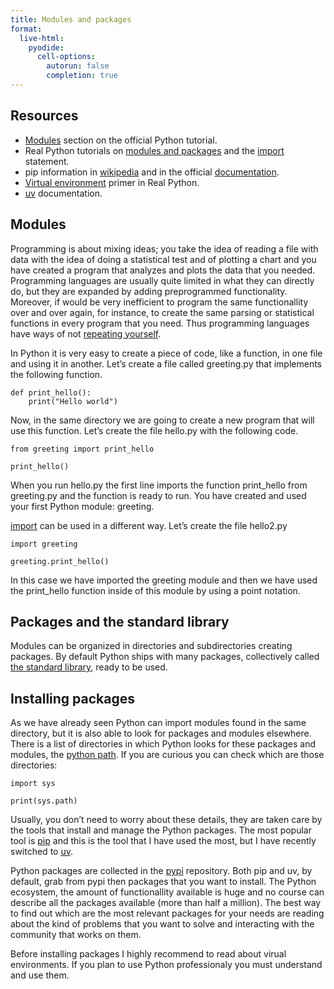 ```yaml
---
title: Modules and packages
format:
  live-html:
    pyodide:
      cell-options:
        autorun: false
        completion: true
---
```


## Resources

- [Modules](https://docs.python.org/3/tutorial/modules.html) section on the official Python tutorial.
- Real Python tutorials on [modules and packages](https://realpython.com/python-modules-packages/) and the [import](https://realpython.com/python-import/) statement.
- pip information in [wikipedia](https://en.wikipedia.org/wiki/Pip_(package_manager)) and in the official [documentation](https://pip.pypa.io/).
- [Virtual environment](https://realpython.com/python-virtual-environments-a-primer/) primer in Real Python.
- [uv](https://docs.astral.sh/uv/) documentation.

## Modules

Programming is about mixing ideas; you take the idea of reading a file with data with the idea of doing a statistical test and of plotting a chart and you have created a program that analyzes and plots the data that you needed.
Programming languages are usually quite limited in what they can directly do, but they are expanded by adding preprogrammed functionality.
Moreover, if would be very inefficient to program the same functionallity over and over again, for instance, to create the same parsing or statistical functions in every program that you need. Thus programming languages have ways of not [repeating yourself](https://en.wikipedia.org/wiki/Don%27t_repeat_yourself).

In Python it is very easy to create a piece of code, like a function, in one file and using it in another.
Let's create a file called greeting.py that implements the following function.

```pyodide
def print_hello():
    print("Hello world")
```

Now, in the same directory we are going to create a new program that will use this function.
Let's create the file hello.py with the following code.

```pyodide
from greeting import print_hello

print_hello()
```

When you run hello.py the first line imports the function print_hello from greeting.py and the function is ready to run.
You have created and used your first Python module: greeting.

[import](https://docs.python.org/3/reference/simple_stmts.html#import) can be used in a different way.
Let's create the file hello2.py

```pyodide
import greeting

greeting.print_hello()
```

In this case we have imported the greeting module and then we have used the print_hello function inside of this module by using a point notation.

## Packages and the standard library

Modules can be organized in directories and subdirectories creating packages.
By default Python ships with many packages, collectively called [the standard library](https://docs.python.org/3/library/index.html), ready to be used.

## Installing packages

As we have already seen Python can import modules found in the same directory, but it is also able to look for packages and modules elsewhere.
There is a list of directories in which Python looks for these packages and modules, the [python path](https://docs.python.org/3/library/sys_path_init.html).
If you are curious you can check which are those directories:

```pyodide
import sys

print(sys.path)
```

Usually, you don't need to worry about these details, they are taken care by the tools that install and manage the Python packages.
The most popular tool is [pip](https://pip.pypa.io/) and this is the tool that I have used the most, but I have recently switched to [uv](https://docs.astral.sh/uv/).

Python packages are collected in the [pypi](https://pypi.org/) repository.
Both pip and uv, by default, grab from pypi then packages that you want to install.
The Python ecosystem, the amount of functionallity available is huge and no course can describe all the packages available (more than half a million).
The best way to find out which are the most relevant packages for your needs are reading about the kind of problems that you want to solve and interacting with the community that works on them.

Before installing packages I highly recommend to read about virual environments.
If you plan to use Python professionaly you must understand and use them.